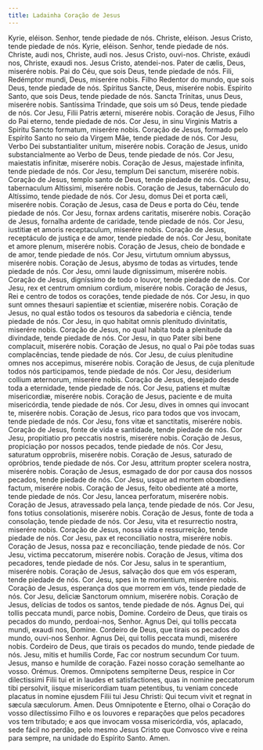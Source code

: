 ```yaml
---
title: Ladainha Coração de Jesus
---
```


<div class="grid grid-cols-2 gap-5">
  <span class="text-justify">Kyrie, eléison.</span>
  <span class="text-justify">Senhor, tende piedade de nós.</span>
  <span class="text-justify">Christe, eléison.</span>
  <span class="text-justify">Jesus Cristo, tende piedade de nós.</span>
  <span class="text-justify">Kyrie, eléison.</span>
  <span class="text-justify">Senhor, tende piedade de nós.</span>
  <span class="text-justify">Christe, audi nos, Christe, audi nos.</span>
  <span class="text-justify">Jesus Cristo, ouvi-nos.</span>
  <span class="text-justify">Christe, exáudi nos, Christe, exaudi nos.</span>
  <span class="text-justify">Jesus Cristo, atendei-nos.</span>
  <span class="text-justify">Pater de cælis, Deus, miserére nobis.</span>
  <span class="text-justify">
    Pai do Céu, que sois Deus, tende piedade de nós.
  </span>
  <span class="text-justify">Fili, Redémptor mundi, Deus, miserére nobis.</span>
  <span class="text-justify">
    Filho Redentor do mundo, que sois Deus, tende piedade de nós.
  </span>
  <span class="text-justify">Spíritus Sancte, Deus, miserére nobis.</span>
  <span class="text-justify">
    Espírito Santo, que sois Deus, tende piedade de nós.
  </span>
  <span class="text-justify">Sancta Trínitas, unus Deus, miserére nobis.</span>
  <span class="text-justify">
    Santíssima Trindade, que sois um só Deus, tende piedade de nós.
  </span>
  <span class="text-justify">
    Cor Jesu, Filii Patris æterni, miserére nobis.
  </span>
  <span class="text-justify">
    Coração de Jesus, Filho do Pai eterno, tende piedade de nós.
  </span>
  <span class="text-justify">
    Cor Jesu, in sinu Virginis Matris a Spiritu Sancto formatum, miserére nobis.
  </span>
  <span class="text-justify">
    Coração de Jesus, formado pelo Espírito Santo no seio da Virgem Mãe, tende
    piedade de nós.
  </span>
  <span class="text-justify">
    Cor Jesu, Verbo Dei substantialiter unitum, miserére nobis.
  </span>
  <span class="text-justify">
    Coração de Jesus, unido substancialmente ao Verbo de Deus, tende piedade de
    nós.
  </span>
  <span class="text-justify">
    Cor Jesu, maiestatis infinitæ, miserére nobis.
  </span>
  <span class="text-justify">
    Coração de Jesus, majestade infinita, tende piedade de nós.
  </span>
  <span class="text-justify">
    Cor Jesu, templum Dei sanctum, miserére nobis.
  </span>
  <span class="text-justify">
    Coração de Jesus, templo santo de Deus, tende piedade de nós.
  </span>
  <span class="text-justify">
    Cor Jesu, tabernaculum Altissimi, miserére nobis.
  </span>
  <span class="text-justify">
    Coração de Jesus, tabernáculo do Altíssimo, tende piedade de nós.
  </span>
  <span class="text-justify">
    Cor Jesu, domus Dei et porta cæli, miserére nobis.
  </span>
  <span class="text-justify">
    Coração de Jesus, casa de Deus e porta do Céu, tende piedade de nós.
  </span>
  <span class="text-justify">
    Cor Jesu, fornax ardens caritatis, miserére nobis.
  </span>
  <span class="text-justify">
    Coração de Jesus, fornalha ardente de caridade, tende piedade de nós.
  </span>
  <span class="text-justify">
    Cor Jesu, iustitiæ et amoris receptaculum, miserére nobis.
  </span>
  <span class="text-justify">
    Coração de Jesus, receptáculo de justiça e de amor, tende piedade de nós.
  </span>
  <span class="text-justify">
    Cor Jesu, bonitate et amore plenum, miserére nobis.
  </span>
  <span class="text-justify">
    Coração de Jesus, cheio de bondade e de amor, tende piedade de nós.
  </span>
  <span class="text-justify">
    Cor Jesu, virtutum omnium abyssus, miserére nobis.
  </span>
  <span class="text-justify">
    Coração de Jesus, abysmo de todas as virtudes, tende piedade de nós.
  </span>
  <span class="text-justify">
    Cor Jesu, omni laude dignissimum, miserére nobis.
  </span>
  <span class="text-justify">
    Coração de Jesus, digníssimo de todo o louvor, tende piedade de nós.
  </span>
  <span class="text-justify">
    Cor Jesu, rex et centrum omnium cordium, miserére nobis.
  </span>
  <span class="text-justify">
    Coração de Jesus, Rei e centro de todos os corações, tende piedade de nós.
  </span>
  <span class="text-justify">
    Cor Jesu, in quo sunt omnes thesauri sapientiæ et scientiæ, miserére nobis.
  </span>
  <span class="text-justify">
    Coração de Jesus, no qual estão todos os tesouros da sabedoria e ciência,
    tende piedade de nós.
  </span>
  <span class="text-justify">
    Cor Jesu, in quo habitat omnis plenitudo divinitatis, miserére nobis.
  </span>
  <span class="text-justify">
    Coração de Jesus, no qual habita toda a plenitude da divindade, tende
    piedade de nós.
  </span>
  <span class="text-justify">
    Cor Jesu, in quo Pater sibi bene complacuit, miserére nobis.
  </span>
  <span class="text-justify">
    Coração de Jesus, no qual o Pai põe todas suas complacências, tende piedade
    de nós.
  </span>
  <span class="text-justify">
    Cor Jesu, de cuius plenitudine omnes nos accepimus, miserére nobis.
  </span>
  <span class="text-justify">
    Coração de Jesus, de cuja plenitude todos nós participamos, tende piedade de
    nós.
  </span>
  <span class="text-justify">
    Cor Jesu, desiderium collium æternorum, miserére nobis.
  </span>
  <span class="text-justify">
    Coração de Jesus, desejado desde toda a eternidade, tende piedade de nós.
  </span>
  <span class="text-justify">
    Cor Jesu, patiens et multæ misericordiæ, miserére nobis.
  </span>
  <span class="text-justify">
    Coração de Jesus, paciente e de muita misericórdia, tende piedade de nós.
  </span>
  <span class="text-justify">
    Cor Jesu, dives in omnes qui invocant te, miserére nobis.
  </span>
  <span class="text-justify">
    Coração de Jesus, rico para todos que vos invocam, tende piedade de nós.
  </span>
  <span class="text-justify">
    Cor Jesu, fons vitæ et sanctitatis, miserére nobis.
  </span>
  <span class="text-justify">
    Coração de Jesus, fonte de vida e santidade, tende piedade de nós.
  </span>
  <span class="text-justify">
    Cor Jesu, propitiatio pro peccatis nostris, miserére nobis.
  </span>
  <span class="text-justify">
    Coração de Jesus, propiciação por nossos pecados, tende piedade de nós.
  </span>
  <span class="text-justify">
    Cor Jesu, saturatum opprobriis, miserére nobis.
  </span>
  <span class="text-justify">
    Coração de Jesus, saturado de opróbrios, tende piedade de nós.
  </span>
  <span class="text-justify">
    Cor Jesu, attritum propter scelera nostra, miserére nobis.
  </span>
  <span class="text-justify">
    Coração de Jesus, esmagado de dor por causa dos nossos pecados, tende
    piedade de nós.
  </span>
  <span class="text-justify">
    Cor Jesu, usque ad mortem obœdiens factum, miserére nobis.
  </span>
  <span class="text-justify">
    Coração de Jesus, feito obediente até a morte, tende piedade de nós.
  </span>
  <span class="text-justify">Cor Jesu, lancea perforatum, miserére nobis.</span>
  <span class="text-justify">
    Coração de Jesus, atravessado pela lança, tende piedade de nós.
  </span>
  <span class="text-justify">
    Cor Jesu, fons totius consolationis, miserére nobis.
  </span>
  <span class="text-justify">
    Coração de Jesus, fonte de toda a consolação, tende piedade de nós.
  </span>
  <span class="text-justify">
    Cor Jesu, vita et resurrectio nostra, miserére nobis.
  </span>
  <span class="text-justify">
    Coração de Jesus, nossa vida e ressurreição, tende piedade de nós.
  </span>
  <span class="text-justify">
    Cor Jesu, pax et reconciliatio nostra, miserére nobis.
  </span>
  <span class="text-justify">
    Coração de Jesus, nossa paz e reconciliação, tende piedade de nós.
  </span>
  <span class="text-justify">
    Cor Jesu, victima peccatorum, miserére nobis.
  </span>
  <span class="text-justify">
    Coração de Jesus, vítima dos pecadores, tende piedade de nós.
  </span>
  <span class="text-justify">
    Cor Jesu, salus in te sperantium, miserére nobis.
  </span>
  <span class="text-justify">
    Coração de Jesus, salvação dos que em vós esperam, tende piedade de nós.
  </span>
  <span class="text-justify">
    Cor Jesu, spes in te morientium, miserére nobis.
  </span>
  <span class="text-justify">
    Coração de Jesus, esperança dos que morrem em vós, tende piedade de nós.
  </span>
  <span class="text-justify">
    Cor Jesu, deliciæ Sanctorum omnium, miserére nobis.
  </span>
  <span class="text-justify">
    Coração de Jesus, delícias de todos os santos, tende piedade de nós.
  </span>
  <span class="text-justify">
    Agnus Dei, qui tollis peccata mundi, parce nobis, Domine.
  </span>
  <span class="text-justify">
    Cordeiro de Deus, que tirais os pecados do mundo, perdoai-nos, Senhor.
  </span>
  <span class="text-justify">
    Agnus Dei, qui tollis peccata mundi, exaudi nos, Domine.
  </span>
  <span class="text-justify">
    Cordeiro de Deus, que tirais os pecados do mundo, ouvi-nos Senhor.
  </span>
  <span class="text-justify">
    Agnus Dei, qui tollis peccata mundi, miserére nobis.
  </span>
  <span class="text-justify">
    Cordeiro de Deus, que tirais os pecados do mundo, tende piedade de nós.
  </span>
  <span class="text-justify">
    Jesu, mitis et humilis Corde, Fac cor nostrum secundum Cor tuum.
  </span>
  <span class="text-justify">
    Jesus, manso e humilde de coração. Fazei nosso coração semelhante ao vosso.
  </span>
  <span class="text-red-500 text-center">Orémus.</span>
  <span class="text-red-500 text-center">Oremos.</span>
  <span class="text-justify">
    Omnipotens sempiterne Deus, respice in Cor dilectissimi Filii tui et in
    laudes et satisfactiones, quas in nomine peccatorum tibi persolvit, iisque
    misericordiam tuam petentibus, tu veniam concede placatus in nomine ejusdem
    Filii tui Jesu Christi: Qui tecum vivit et regnat in sæcula sæculorum. Amen.
  </span>
  <span class="text-justify">
    Deus Omnipotente e Eterno, olhai o Coração do vosso dilectíssimo Filho e os
    louvores e reparações que pelos pecadores vos tem tributado; e aos que
    invocam vossa misericórdia, vós, aplacado, sede fácil no perdão, pelo mesmo
    Jesus Cristo que Convosco vive e reina para sempre, na unidade do Espírito
    Santo. Amen.
  </span>
</div>
